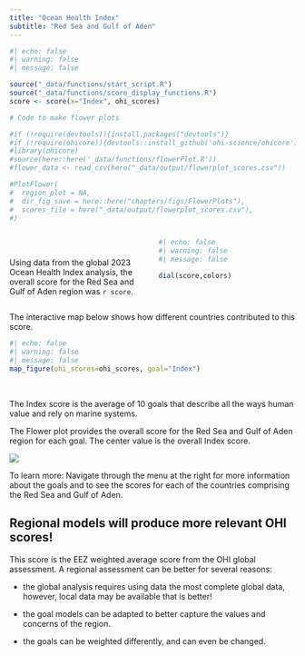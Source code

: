 ```yaml
---
title: "Ocean Health Index"
subtitle: "Red Sea and Gulf of Aden"
---
```


```r
#| echo: false
#| warning: false
#| message: false

source("_data/functions/start_script.R")
source("_data/functions/score_display_functions.R")
score <- score(x="Index", ohi_scores)

# Code to make flower plots

#if (!require(devtools)){install.packages("devtools")}
#if (!require(ohicore)){devtools::install_github('ohi-science/ohicore')}
#library(ohicore)
#source(here::here('_data/functions/flowerPlot.R'))
#flower_data <- read_csv(here("_data/output/flowerplot_scores.csv"))

#PlotFlower(
#  region_plot = NA,
#  dir_fig_save = here::here("chapters/figs/FlowerPlots"),
#  scores_file = here("_data/output/flowerplot_scores.csv"),
#)


```

:::: {.columns} 

::: {.column width="50%"}

<br>
<br>
Using data from the global 2023 Ocean Health Index analysis, the overall score for the Red Sea and Gulf of Aden region was `r score`.
:::

::: {.column width="50%"}

```r
#| echo: false
#| warning: false
#| message: false

dial(score,colors)

```

:::

::::

The interactive map below shows how different countries contributed to this score.

```r
#| echo: false
#| warning: false
#| message: false
map_figure(ohi_scores=ohi_scores, goal="Index")

```

<br>

The Index score is the average of 10 goals that describe all the ways human value and rely on marine systems. 

The Flower plot provides the overall score for the Red Sea and Gulf of Aden region for each goal. The center value is the overall Index score.

![](chapters/figs/FlowerPlots/flower_Global_average.png)

To learn more: Navigate through the menu at the right for more information about the goals and to see the scores for each of the countries comprising the Red Sea and Gulf of Aden.

:::{.callout-tip}
## Regional models will produce more relevant OHI scores!

This score is the EEZ weighted average score from the OHI global assessment. A regional assessment can be better for several reasons: 

- the global analysis requires using data the most complete global data, however,  local data may be available that is better!

- the goal models can be adapted to better capture the values and concerns of the region. 

- the goals can be weighted differently, and can even be changed.

:::
